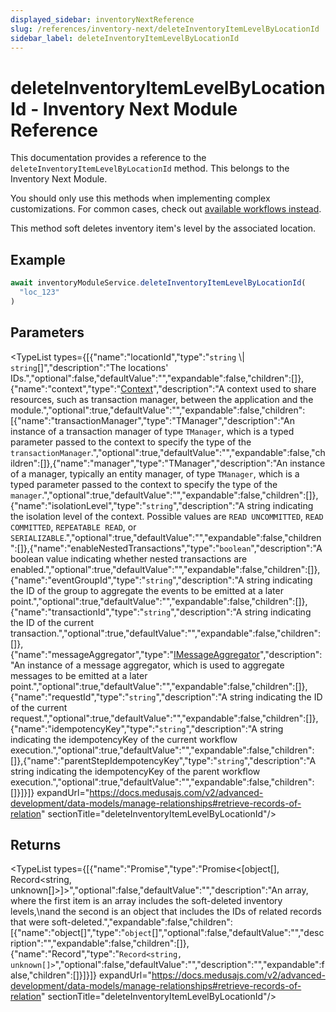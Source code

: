 ```yaml
---
displayed_sidebar: inventoryNextReference
slug: /references/inventory-next/deleteInventoryItemLevelByLocationId
sidebar_label: deleteInventoryItemLevelByLocationId
---
```



# deleteInventoryItemLevelByLocationId - Inventory Next Module Reference

This documentation provides a reference to the `deleteInventoryItemLevelByLocationId` method. This belongs to the Inventory Next Module.

<Note>

You should only use this methods when implementing complex customizations. For common cases, check out [available workflows instead](/medusa-workflows-reference).

</Note>

This method soft deletes inventory item's level by the associated location.

## Example

```ts
await inventoryModuleService.deleteInventoryItemLevelByLocationId(
  "loc_123"
)
```

## Parameters

<TypeList types={[{"name":"locationId","type":"`string` \\| `string`[]","description":"The locations' IDs.","optional":false,"defaultValue":"","expandable":false,"children":[]},{"name":"context","type":"[Context](../../../interfaces/inventory_next.Context/page.mdx)","description":"A context used to share resources, such as transaction manager, between the application and the module.","optional":true,"defaultValue":"","expandable":false,"children":[{"name":"transactionManager","type":"TManager","description":"An instance of a transaction manager of type `TManager`, which is a typed parameter passed to the context to specify the type of the `transactionManager`.","optional":true,"defaultValue":"","expandable":false,"children":[]},{"name":"manager","type":"TManager","description":"An instance of a manager, typically an entity manager, of type `TManager`, which is a typed parameter passed to the context to specify the type of the `manager`.","optional":true,"defaultValue":"","expandable":false,"children":[]},{"name":"isolationLevel","type":"`string`","description":"A string indicating the isolation level of the context. Possible values are `READ UNCOMMITTED`, `READ COMMITTED`, `REPEATABLE READ`, or `SERIALIZABLE`.","optional":true,"defaultValue":"","expandable":false,"children":[]},{"name":"enableNestedTransactions","type":"`boolean`","description":"A boolean value indicating whether nested transactions are enabled.","optional":true,"defaultValue":"","expandable":false,"children":[]},{"name":"eventGroupId","type":"`string`","description":"A string indicating the ID of the group to aggregate the events to be emitted at a later point.","optional":true,"defaultValue":"","expandable":false,"children":[]},{"name":"transactionId","type":"`string`","description":"A string indicating the ID of the current transaction.","optional":true,"defaultValue":"","expandable":false,"children":[]},{"name":"messageAggregator","type":"[IMessageAggregator](../../../interfaces/inventory_next.IMessageAggregator/page.mdx)","description":"An instance of a message aggregator, which is used to aggregate messages to be emitted at a later point.","optional":true,"defaultValue":"","expandable":false,"children":[]},{"name":"requestId","type":"`string`","description":"A string indicating the ID of the current request.","optional":true,"defaultValue":"","expandable":false,"children":[]},{"name":"idempotencyKey","type":"`string`","description":"A string indicating the idempotencyKey of the current workflow execution.","optional":true,"defaultValue":"","expandable":false,"children":[]},{"name":"parentStepIdempotencyKey","type":"`string`","description":"A string indicating the idempotencyKey of the parent workflow execution.","optional":true,"defaultValue":"","expandable":false,"children":[]}]}]} expandUrl="https://docs.medusajs.com/v2/advanced-development/data-models/manage-relationships#retrieve-records-of-relation" sectionTitle="deleteInventoryItemLevelByLocationId"/>

## Returns

<TypeList types={[{"name":"Promise","type":"Promise&#60;[object[], Record&#60;string, unknown[]&#62;]&#62;","optional":false,"defaultValue":"","description":"An array, where the first item is an array includes the soft-deleted inventory levels,\nand the second is an object that includes the IDs of related records that were soft-deleted.","expandable":false,"children":[{"name":"object[]","type":"`object`[]","optional":false,"defaultValue":"","description":"","expandable":false,"children":[]},{"name":"Record","type":"`Record<string, unknown[]>`","optional":false,"defaultValue":"","description":"","expandable":false,"children":[]}]}]} expandUrl="https://docs.medusajs.com/v2/advanced-development/data-models/manage-relationships#retrieve-records-of-relation" sectionTitle="deleteInventoryItemLevelByLocationId"/>
